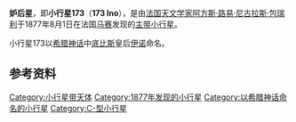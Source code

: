 {{Infobox Planet  
| name = 173 Ino
| image = 
| caption = 
| discovery=yes | physical_characteristics = yes | bgcolour=#FFFFC0
| discovery_ref = 
| discoverer = [[阿方斯·路易·尼古拉斯·包瑞利|阿方斯·路易·尼古拉斯·包瑞利]]
| discovery_site = [[马赛|马赛]]
| discovered =  1877年8月1日
| mp_name = 173
| alt_names = 
| named_after = [[伊诺|伊诺]]
| mp_category=[[小行星带|主带小行星]]
| orbit_ref = <ref>[http://ssd.jpl.nasa.gov/sbdb.cgi?sstr=173 173 Ino]</ref>
| epoch = 2011年8月27日
| semimajor= 2.744176638197247AU
| perihelion=2.177148704885469AU
| aphelion=3.311204571509024[[天文单位|AU]]
| eccentricity =0.206629531575737	
| period =1660.414514169034[[日|地球日]]<br>4.55[[年|地球年]] 
| inclination=14.21242999376588[[角度|°]]
| asc_node=148.3051330118186°	
| arg_peri=227.8275553488206°
| mean_anomaly=148.2086099858105°
| avg_speed=
 | dimensions=154.10千米
 | mass=
 | density=
 | surface_grav=
 | escape_velocity=
 | rotation=6.163小时
 | spectral_type=[[C-型小行星|C]]
 | magnitude=
 | abs_magnitude=7.66
 | albedo=0.0642	
 | single_temperature=
}}
'''妒后星'''，即'''小行星173'''（'''173 Ino'''），是由[[法国|法国]][[天文学家|天文学家]][[阿方斯·路易·尼古拉斯·包瑞利|阿方斯·路易·尼古拉斯·包瑞利]]于1877年8月1日在法国[[马赛|马赛]]发现的[[小行星带|主带]][[小行星|小行星]]。

小行星173以[[希腊神话|希腊神话]]中[[底比斯_(希腊)|底比斯]]皇后[[伊诺|伊诺]]命名。

== 参考资料 ==
{{Reflist}}

{{Minor Planet Number|(172)[[小行星172|小行星172]]|(174)[[刎女星|刎女星]]}}

[[Category:小行星带天体|Category:小行星带天体]]
[[Category:1877年发现的小行星|Category:1877年发现的小行星]]
[[Category:以希腊神话命名的小行星|Category:以希腊神话命名的小行星]]
[[Category:C-型小行星|Category:C-型小行星]]